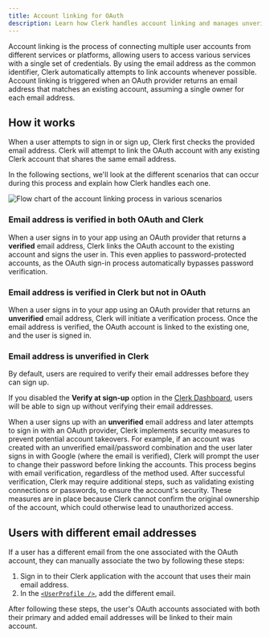 ```yaml
---
title: Account linking for OAuth
description: Learn how Clerk handles account linking and manages unverified email addresses from OAuth providers.
---
```


Account linking is the process of connecting multiple user accounts from different services or platforms, allowing users to access various services with a single set of credentials. By using the email address as the common identifier, Clerk automatically attempts to link accounts whenever possible. Account linking is triggered when an OAuth provider returns an email address that matches an existing account, assuming a single owner for each email address.

## How it works

When a user attempts to sign in or sign up, Clerk first checks the provided email address. Clerk will attempt to link the OAuth account with any existing Clerk account that shares the same email address.

In the following sections, we'll look at the different scenarios that can occur during this process and explain how Clerk handles each one.

![Flow chart of the account linking process in various scenarios](/docs/images/authentication/account-linking-flow-oauth.webp)

### Email address is verified in both OAuth and Clerk

When a user signs in to your app using an OAuth provider that returns a **verified** email address, Clerk links the OAuth account to the existing account and signs the user in. This even applies to password-protected accounts, as the OAuth sign-in process automatically bypasses password verification.

### Email address is verified in Clerk but not in OAuth

When a user signs in to your app using an OAuth provider that returns an **unverified** email address, Clerk will initiate a verification process. Once the email address is verified, the OAuth account is linked to the existing one, and the user is signed in.

### Email address is unverified in Clerk

By default, users are required to verify their email addresses before they can sign up.

If you disabled the **Verify at sign-up** option in the [Clerk Dashboard](https://dashboard.clerk.com/last-active?path=user-authentication/user-and-authentication), users will be able to sign up without verifying their email addresses.

When a user signs up with an **unverified** email address and later attempts to sign in with an OAuth provider, Clerk implements security measures to prevent potential account takeovers. For example, if an account was created with an unverified email/password combination and the user later signs in with Google (where the email is verified), Clerk will prompt the user to change their password before linking the accounts. This process begins with email verification, regardless of the method used. After successful verification, Clerk may require additional steps, such as validating existing connections or passwords, to ensure the account's security. These measures are in place because Clerk cannot confirm the original ownership of the account, which could otherwise lead to unauthorized access.

## Users with different email addresses

If a user has a different email from the one associated with the OAuth account, they can manually associate the two by following these steps:

1. Sign in to their Clerk application with the account that uses their main email address.
1. In the [`<UserProfile />`](/docs/components/user/user-profile), add the different email.

After following these steps, the user's OAuth accounts associated with both their primary and added email addresses will be linked to their main account.
